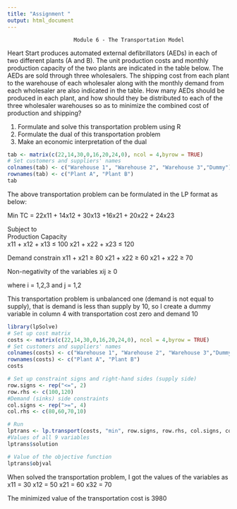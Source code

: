 ```yaml
---
title: "Assignment "
output: html_document
---
```

                         Module 6 - The Transportation Model
Heart Start produces automated external defibrillators (AEDs) in each of two different plants (A and B). The unit production costs and monthly production capacity of the two plants are indicated in the table below. The AEDs are sold through three wholesalers. The shipping cost from each plant to the warehouse of each wholesaler along with the monthly demand from each wholesaler are also indicated in the table. How many AEDs should be produced in each plant, and how should they be distributed to each of the three wholesaler warehouses so as to minimize the combined cost of production and shipping?


1. Formulate and solve this transportation problem using R
2. Formulate the dual of this transportation problem
3. Make an economic interpretation of the dual

```r
tab <- matrix(c(22,14,30,0,16,20,24,0), ncol = 4,byrow = TRUE)
# Set customers and suppliers' names
colnames(tab) <- c("Warehouse 1", "Warehouse 2", "Warehouse 3","Dummy")
rownames(tab) <- c("Plant A", "Plant B")
tab
```

The above transportation problem can be formulated in the LP format as below:

Min TC = 22x11 + 14x12 + 30x13 
        +16x21 + 20x22 + 24x23
        
        
Subject to          
Production Capacity        
       x11 + x12 + x13  ≤ 100
       x21 + x22 + x23  ≤ 120

Demand constrain
      x11 + x21  ≥ 80
      x21 + x22  ≥ 60
      x21 + x22  ≥ 70

Non-negativity of the variables
            xij ≥ 0
          
where
            i = 1,2,3
and 
            j = 1,2
 


This transportation problem is unbalanced one (demand is not equal to supply), that is demand is less than supply by 10,
so I create a dummy variable in column 4 with transportation cost zero and demand 10

```r
library(lpSolve)
# Set up cost matrix
costs <- matrix(c(22,14,30,0,16,20,24,0), ncol = 4,byrow = TRUE)
# Set customers and suppliers' names
colnames(costs) <- c("Warehouse 1", "Warehouse 2", "Warehouse 3","Dummy")
rownames(costs) <- c("Plant A", "Plant B")
costs
```


```r
# Set up constraint signs and right-hand sides (supply side)
row.signs <- rep("<=", 2)
row.rhs <- c(100,120)
#Demand (sinks) side constraints
col.signs <- rep(">=", 4)
col.rhs <- c(80,60,70,10)
```



```r
# Run
lptrans <- lp.transport(costs, "min", row.signs, row.rhs, col.signs, col.rhs)
#Values of all 9 variables
lptrans$solution
```


```r
# Value of the objective function
lptrans$objval
```

When solved the transportation problem, I got the values of the variables as
x11 = 30
x12 = 50
x21 = 60
x32 = 70


The minimized value of the transportation cost is 3980
